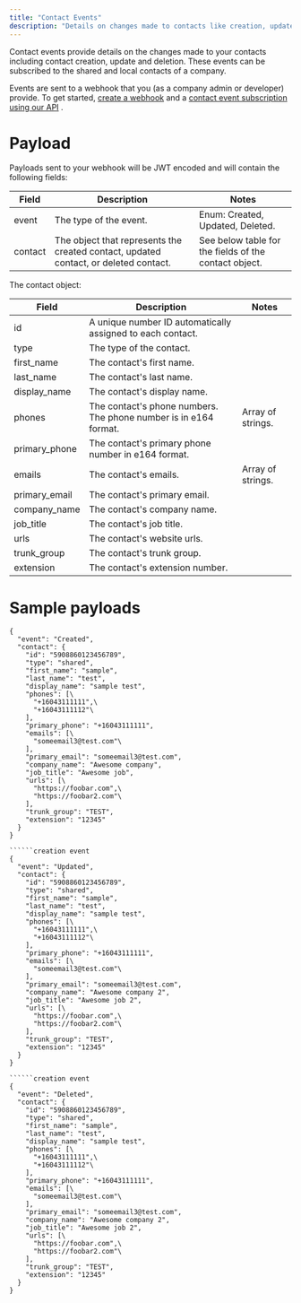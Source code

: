 ```yaml
---
title: "Contact Events"
description: "Details on changes made to contacts like creation, update, and deletion"
---
```

Contact events provide details on the changes made to your contacts including contact creation, update and deletion. These events can be subscribed to the shared and local contacts of a company.

Events are sent to a webhook that you (as a company admin or developer) provide. To get started, [create a webhook](/reference/webhookscreate)
 and a [contact event subscription using our API](/reference/webhook_contact_event_subscriptioncreate)
.

# Payload

Payloads sent to your webhook will be JWT encoded and will contain the following fields:

| Field | Description | Notes |
| --- | --- | --- |
| event | The type of the event. | Enum: Created, Updated, Deleted. |
| contact | The object that represents the created contact, updated contact, or deleted contact. | See below table for the fields of the contact object. |

The contact object:

| Field | Description | Notes |
| --- | --- | --- |
| id  | A unique number ID automatically assigned to each contact. |     |
| type | The type of the contact. |     |
| first\_name | The contact's first name. |     |
| last\_name | The contact's last name. |     |
| display\_name | The contact's display name. |     |
| phones | The contact's phone numbers. The phone number is in e164 format. | Array of strings. |
| primary\_phone | The contact's primary phone number in e164 format. |     |
| emails | The contact's emails. | Array of strings. |
| primary\_email | The contact's primary email. |     |
| company\_name | The contact's company name. |     |
| job\_title | The contact's job title. |     |
| urls | The contact's website urls. |     |
| trunk\_group | The contact's trunk group. |     |
| extension | The contact's extension number. |     |

# Sample payloads

```creation event
{
  "event": "Created",
  "contact": {
    "id": "5908860123456789",
    "type": "shared",
    "first_name": "sample",
    "last_name": "test",
    "display_name": "sample test",
    "phones": [\
      "+16043111111",\
      "+16043111112"\
    ],
    "primary_phone": "+16043111111",
    "emails": [\
      "someemail3@test.com"\
    ],
    "primary_email": "someemail3@test.com",
    "company_name": "Awesome company",
    "job_title": "Awesome job",
    "urls": [\
      "https://foobar.com",\
      "https://foobar2.com"\
    ],
    "trunk_group": "TEST",
    "extension": "12345"
  }
}

``````creation event
{
  "event": "Updated",
  "contact": {
    "id": "5908860123456789",
    "type": "shared",
    "first_name": "sample",
    "last_name": "test",
    "display_name": "sample test",
    "phones": [\
      "+16043111111",\
      "+16043111112"\
    ],
    "primary_phone": "+16043111111",
    "emails": [\
      "someemail3@test.com"\
    ],
    "primary_email": "someemail3@test.com",
    "company_name": "Awesome company 2",
    "job_title": "Awesome job 2",
    "urls": [\
      "https://foobar.com",\
      "https://foobar2.com"\
    ],
    "trunk_group": "TEST",
    "extension": "12345"
  }
}

``````creation event
{
  "event": "Deleted",
  "contact": {
    "id": "5908860123456789",
    "type": "shared",
    "first_name": "sample",
    "last_name": "test",
    "display_name": "sample test",
    "phones": [\
      "+16043111111",\
      "+16043111112"\
    ],
    "primary_phone": "+16043111111",
    "emails": [\
      "someemail3@test.com"\
    ],
    "primary_email": "someemail3@test.com",
    "company_name": "Awesome company 2",
    "job_title": "Awesome job 2",
    "urls": [\
      "https://foobar.com",\
      "https://foobar2.com"\
    ],
    "trunk_group": "TEST",
    "extension": "12345"
  }
}

```